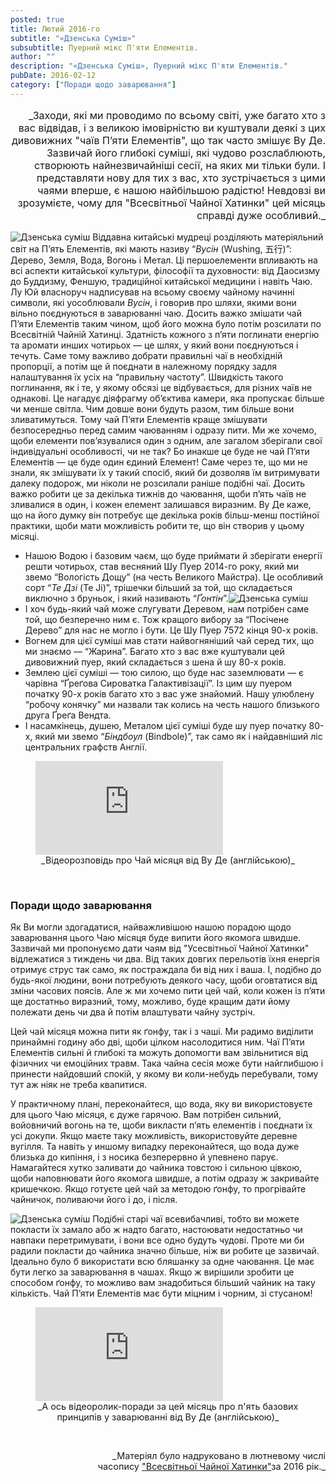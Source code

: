 ```yaml
---
posted: true
title: Лютий 2016-го
subtitle: "«Дзенська Суміш»"
subsubtitle: Пуерний мікс П'яти Елементів.
author: ""
description: "«Дзенська Суміш», Пуерний мікс П'яти Елементів."
pubDate: 2016-02-12
category: ["Поради щодо заварювання"]
---
```



<p style="font-size: 1rem" align="end">_Заходи, які ми проводимо по всьому світі, уже багато хто з вас відвідав, і з великою імовірністю ви куштували деякі з цих дивовижних "чаїв П’яти Елементів", що так часто змішує Ву Де. Зазвичай його глибокі суміші, які чудово розслаблюють, створюють найнезвичайніші сесії, на яких ми тільки були. І представляти нову для тих з вас, хто зустрічається з цими чаями вперше, є нашою найбільшою радістю! Невдовзі ви зрозумієте, чому для "Всесвітньої Чайної Хатинки" цей місяць справді дуже особливий._</p>

<Image class="float-left" src={Image1} alt="Дзенська суміш" /> Віддавна китайські мудреці розділяють матеріяльний світ на П’ять Елементів, які мають називу “_Вусін_ (Wushing, 五行)”: Дерево, Земля, Вода, Вогонь і Метал. Ці першоелементи впливають на всі аспекти китайської культури, філософії та духовности: від Даосизму до Буддизму, Феншую, традиційної китайської медицини і навіть Чаю. Лу Юй власноруч надписував на всьому своєму чайному начинні символи, які уособлювали _Вусін_, і говорив про шляхи, якими вони вільно поєднуються в заварюванні чаю. Досить важко змішати чай П’яти Елементів таким чином, щоб його можна було потім розсилати по Всесвітній Чайній Хатинці. Здатність кожного з п’яти поглинати енергію та аромати инших чотирьох — це шлях, у який вони поєднуються і течуть. Саме тому важливо добрати правильні чаї в необхідній пропорції, а потім ще й поєднати в належному порядку задля налаштування їх усіх на “правильну частоту”. Швидкість такого поглинання, як і те, у якому обсязі це відбувається, для різних чаїв не однакові. Це нагадує діяфрагму об’єктива камери, яка пропускає більше чи менше світла. Чим довше вони будуть разом, тим більше вони зливатимуться. Тому чай П’яти Елементів краще змішувати безпосередньо перед самим чаюванням і одразу пити. Ми же хочемо, щоби елементи пов’язувалися один з одним, але загалом зберігали свої індивідуальні особливості, чи не так? Бо инакше це буде не чай П’яти Елементів — це буде один єдиний Елемент! Саме через те, що ми не знали, як змішувати їх у такий спосіб, який би дозволяв їм витримувати далеку подорож, ми ніколи не розсилали раніше подібні чаї. Досить важко робити це за декілька тижнів до чаювання, щоби п’ять чаїв не зливалися в один, і кожен елемент залишався виразним. Ву Де каже, що на його думку він потребує ще декілька років більш-менш постійної практики, щоби мати можливість робити те, що він створив у цьому місяці.

* Нашою Водою і базовим чаєм, що буде приймати й зберігати енергії решти чотирьох, став весняний Шу Пуер 2014-го року, який ми звемо “Вологість Дощу” (на честь Великого Майстра). Це особливий сорт “_Те Дзі_ (Te Ji)”, трішечки більший за той, що складається виключно з бруньок, і який називають “_Ґонтін_”.<Image class="float-right" src={Image2} alt="Дзенська суміш" />   
* І хоч будь-який чай може слугувати Деревом, нам потрібен саме той, що безперечно ним є. Тож кращого вибору за “Посічене Дерево” для нас не могло і бути. Це Шу Пуер 7572 кінця 90-х років.
* Вогнем для цієї суміші мав стати найвогняніший чай серед тих, що ми знаємо — “Жарина”. Багато хто з вас вже куштували цей дивовижний пуер, який складається з шена й шу 80-х років.   
* Землею цієї суміші — тою силою, що буде нас заземлювати — є чарівна “Ґреґова Сироватка Галактивізації”. Із цим шу пуером початку 90-х років багато хто з вас уже знайомий. Нашу улюблену “робочу конячку” ми назвали так колись на честь нашого близького друга Ґреґа Вендта.
* І насамкінець, душею, Металом цієї суміші буде шу пуер початку 80-х, який ми звемо “_Біндбоул_ (Bindbole)”, так само як і найдавніший ліс центральних графств Англії.

<figure>
    <iframe class="align-center" src="https://www.youtube.com/embed/nf87-mp2R8s?si=8w7ogbDlcjaiBm6S" title="YouTube video player" frameborder="0" allow="accelerometer; autoplay; clipboard-write; encrypted-media; gyroscope; picture-in-picture; web-share" referrerpolicy="strict-origin-when-cross-origin" allowfullscreen></iframe>
    <figcaption style="font-size: 0.9rem; text-align: center;">
            _Відеорозповідь про Чай місяця від Ву Де (англійською)_
    </figcaption>
</figure>

<p>&nbsp;</p>

### Поради щодо заварювання

Як Ви могли здогадатися, найважливішою нашою порадою щодо заварювання цього Чаю місяця буде випити його якомога швидше. Зазвичай ми пропонуємо дати чаям від "Усесвітньої Чайної Хатинки" відлежатися з тиждень чи два. Від таких довгих перельотів їхня енергія отримує струс так само, як постраждала би від них і ваша. І, подібно до будь-якої людини, вони потребують деякого часу, щоби оговтатися від зміни часових поясів. Але ж ми хочемо пити цей чай, коли кожен із п’яти ще достатньо виразний, тому, можливо, буде кращим дати йому полежати день чи два й потім влаштувати чайну зустріч.

Цей чай місяця можна пити як ґонфу, так і з чаші. Ми радимо виділити принаймні годину або дві, щоби цілком насолодитися ним. Чаї П’яти Елементів сильні й глибокі та можуть допомогти вам звільнитися від фізичних чи емоційних травм. Така чайна сесія може бути найглибшою і принести найдовший спокій, у якому ви коли-небудь перебували, тому тут аж ніяк не треба квапитися.

У практичному плані, переконайтеся, що вода, яку ви використовуєте для цього Чаю місяця, є дуже гарячою. Вам потрібен сильний, войовничий вогонь на те, щоби викласти п’ять елементів і поєднати їх усі докупи. Якщо маєте таку можливість, використовуйте деревне вугілля. Та навіть у иншому випадку переконайтеся, що вода дуже близька до кипіння, і з носика безперервно й упевнено парує. Намагайтеся хутко заливати до чайника товстою і сильною цівкою, щоби наповнювати його якомога швидше, а потім одразу ж закривайте кришечкою. Якщо готуєте цей чай за методою ґонфу, то прогрівайте чайничок, поливаючи його і до, і після.

<Image class="float-left" src={Image3} alt="Дзенська суміш" /> Подібні старі чаї всевибачливі, тобто ви можете покласти їх замало або ж надто багато, настоювати недостатньо чи навпаки перетримувати, і вони все одно будуть чудові. Проте ми би радили покласти до чайника значно більше, ніж ви робите це зазвичай. Ідеально було б використати всю бляшанку за одне чаювання. Це має бути легко за заварювання в чашах. Якщо ж вирішили зробити це способом ґонфу, то можливо вам знадобиться більший чайник на таку кількість. Чай П’яти Елементів має бути міцним і чорним, зі стусаном!

<figure>
    <iframe class="align-center" src="https://www.youtube.com/embed/QnX9RIpY_MY?si=mfoLM_Oi-zS51AJY" title="YouTube video player" frameborder="0" allow="accelerometer; autoplay; clipboard-write; encrypted-media; gyroscope; picture-in-picture; web-share" referrerpolicy="strict-origin-when-cross-origin" allowfullscreen></iframe>
    <figcaption style="font-size: 0.9rem; text-align: center;">
            _А ось відеоролик-поради за цей місяць про п'ять базових принципів у заварюванні від Ву Де (англійською)_
    </figcaption>
</figure>

<p>&nbsp;</p>

<p align="right" style="font-size: 0.9rem;">_Матеріял було надруковано в лютневому числі<br />часопису <a title="globalteahut.org" href="http://www.globalteahut.org/" target="blank" rel="noopener">"Всесвітньої Чайної Хатинки"</a>за 2016 рік._</p>